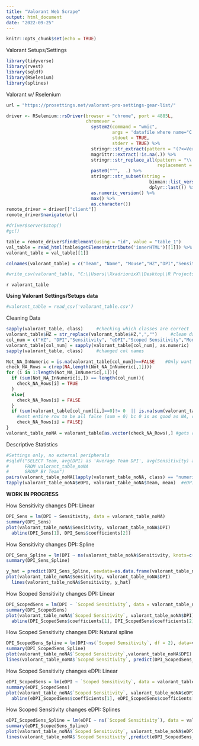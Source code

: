 ```yaml
---
title: "Valorant Web Scrape"
output: html_document
date: "2022-09-25"
---
```


```r
knitr::opts_chunk$set(echo = TRUE)
```

Valorant Setups/Settings

```r
library(tidyverse)
library(rvest)
library(sqldf)
library(RSelenium)
library(splines)
```

Valorant w/ Rselenium
```r

url = "https://prosettings.net/valorant-pro-settings-gear-list/"

driver <- RSelenium::rsDriver(browser = "chrome", port = 4885L,
                              chromever =
                                system2(command = "wmic",
                                        args = 'datafile where name="C:\\\\Program Files (x86)\\\\Google\\\\Chrome\\\\Application\\\\chrome.exe" get Version /value',
                                        stdout = TRUE,
                                        stderr = TRUE) %>%
                                stringr::str_extract(pattern = "(?<=Version=)\\d+\\.\\d+\\.\\d+\\.") %>%
                                magrittr::extract(!is.na(.)) %>%
                                stringr::str_replace_all(pattern = "\\.",
                                                         replacement = "\\\\.") %>%
                                paste0("^",  .) %>%
                                stringr::str_subset(string =
                                                      binman::list_versions(appname = "chromedriver") %>%
                                                      dplyr::last()) %>%
                                as.numeric_version() %>%
                                max() %>%
                                as.character())
remote_driver = driver[["client"]]
remote_driver$navigate(url)

#driver$server$stop()
#gc()

table = remote_driver$findElement(using = "id", value = "table_1")
val_table = read_html(table$getElementAttribute('innerHTML')[[1]]) %>% html_nodes("tbody")%>%html_table
valorant_table = val_table[[1]]

colnames(valorant_table) = c("Team", "Name", "Mouse","HZ","DPI","Sensitivity","eDPI","Scoped Sensitivity","Monitor","Moniter HZ", "GPU", "Resolution","Mousepad","Keyboard","Headset")

#write_csv(valorant_table, "C:\\Users\\XxadrionixX\\Desktop\\R Projects\\Data-Projects-R-Projects\\valorant_table.csv")
```
`r valorant_table`


**Using Valorant Settings/Setups data**
```r
#valorant_table = read_csv('valorant_table.csv')
```

Cleaning Data
```r
sapply(valorant_table, class)     #checking which classes are correct
valorant_table$HZ = str_replace(valorant_table$HZ,",","")     #clean data to change it to numeric
col_num = c("HZ", "DPI","Sensitivity", "eDPI","Scoped Sensitivity","Moniter HZ")    #clean col name
valorant_table[col_num] = sapply(valorant_table[col_num], as.numeric)
sapply(valorant_table, class)     #changed col names

Not_NA_InNumeric = is.na(valorant_table[col_num])==FALSE    #Only want rows with all TRUE (no NA)
check_NA_Rows = c(rep(NA,length(Not_NA_InNumeric[,1])))
for (i in 1:length(Not_NA_InNumeric[,1])){
  if (sum(Not_NA_InNumeric[i,]) == length(col_num)){
    check_NA_Rows[i] = TRUE
  }
  else{
    check_NA_Rows[i] = FALSE
  }
  if (sum(valorant_table[col_num][i,]==0)!= 0  || is.na(sum(valorant_table[col_num][i,]==0))==TRUE ){ 
    #want entire row to be all false (sum = 0) bc 0 is as good as NA, checks for NA to bc sum w NA is NA
    check_NA_Rows[i] = FALSE}
}
valorant_table_noNA = valorant_table[as.vector(check_NA_Rows),] #gets rid of all rows w NAs or zeros in numeric cols

```

Descriptive Statistics
```r
#Settings only, no external peripherals
#sqldf("SELECT Team, avg(DPI) as 'Average Team DPI', avg(Sensitivity) as 'Average Team Sens.', avg(eDPI) as 'Average Team DPI', avg('Scoped Sensitivity') as 'Average Team Scoped Sens.'
#      FROM valorant_table_noNA
#      GROUP BY Team")
pairs(valorant_table_noNA[lapply(valorant_table_noNA, class) == "numeric"])
tapply(valorant_table_noNA$eDPI, valorant_table_noNA$Team, mean)  #eDPI is the sensitivity we want to look at
```




**WORK IN PROGRESS**



How Sensitivity changes DPI: Linear
```r
DPI_Sens = lm(DPI ~ Sensitivity, data = valorant_table_noNA)
summary(DPI_Sens)
plot(valorant_table_noNA$Sensitivity, valorant_table_noNA$DPI)
  abline(DPI_Sens[1], DPI_Sens$coefficients[2])
```

How Sensitivity changes DPI: Spline
```r
DPI_Sens_Spline = lm(DPI ~ ns(valorant_table_noNA$Sensitivity, knots=c(0,.2,.4,.6,.8,1)), data = valorant_table_noNA)
summary(DPI_Sens_Spline)

y_hat = predict(DPI_Sens_Spline, newdata=as.data.frame(valorant_table_noNA$Sensitivity))
plot(valorant_table_noNA$Sensitivity, valorant_table_noNA$DPI)
  lines(valorant_table_noNA$Sensitivity, y_hat)
```

How Scoped Sensitivity changes DPI: Linear
```r
DPI_ScopedSens = lm(DPI ~ `Scoped Sensitivity`, data = valorant_table_noNA)
summary(DPI_ScopedSens)
plot(valorant_table_noNA$`Scoped Sensitivity`, valorant_table_noNA$DPI)
  abline(DPI_ScopedSens$coefficients[1], DPI_ScopedSens$coefficients[2])
```
How Scoped Sensitivity changes DPI: Natural spline
```r
DPI_ScopedSens_Spline = lm(DPI~ns(`Scoped Sensitivity`, df = 2), data=valorant_table_noNA)
summary(DPI_ScopedSens_Spline)
plot(valorant_table_noNA$`Scoped Sensitivity`,valorant_table_noNA$DPI)
lines(valorant_table_noNA$`Scoped Sensitivity`, predict(DPI_ScopedSens_Spline))
```

How Scoped Sensitivity changes eDPI: Linear
```r
eDPI_ScopedSens = lm(eDPI ~ `Scoped Sensitivity`, data = valorant_table_noNA)
summary(eDPI_ScopedSens)
plot(valorant_table_noNA$`Scoped Sensitivity`, valorant_table_noNA$eDPI)
  abline(eDPI_ScopedSens$coefficients[1], eDPI_ScopedSens$coefficients[2])
```

How Scoped Sensitivity changes eDPI: Splines
```r
eDPI_ScopedSens_Spline = lm(eDPI ~ ns(`Scoped Sensitivity`), data = valorant_table_noNA)
summary(eDPI_ScopedSens_Spline)
plot(valorant_table_noNA$`Scoped Sensitivity`, valorant_table_noNA$eDPI)
lines(valorant_table_noNA$`Scoped Sensitivity`,predict(eDPI_ScopedSens_Spline))
```

